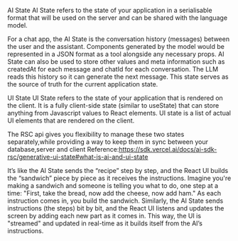 AI State
AI State refers to the state of your application in a serialisable format that will be used on the server and can be shared with the language model.

For a chat app, the AI State is the conversation history (messages) between the user and the assistant. Components generated by the model would be
represented in a JSON format as a tool alongside any necessary props. AI State can also be used to store other values and meta information such
as createdAt for each message and chatId for each conversation. The LLM reads this history so it can generate the next message. This state serves
as the source of truth for the current application state.


UI State
UI State refers to the state of your application that is rendered on the client. It is a fully client-side state (similar to useState) that can store
anything from Javascript values to React elements. UI state is a list of actual UI elements that are rendered on the client.

The RSC api gives you flexibility to manage these two states separately,while providing a way to keep them in sync between your database,server and client
Reference:https://sdk.vercel.ai/docs/ai-sdk-rsc/generative-ui-state#what-is-ai-and-ui-state

It’s like the AI State sends the “recipe” step by step, and the React UI builds the “sandwich” piece by piece as it receives the instructions.
Imagine you're making a sandwich and someone is telling you what to do, one step at a time: "First, take the bread, now add the cheese, now add ham."
As each instruction comes in, you build the sandwich.
Similarly, the AI State sends instructions (the steps) bit by bit, and the React UI listens and updates the screen by adding each new part as it comes in.
This way, the UI is "streamed" and updated in real-time as it builds itself from the AI’s instructions.
